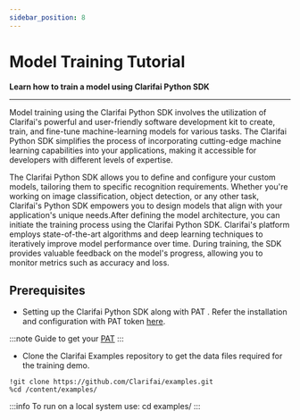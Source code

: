 ```yaml
---
sidebar_position: 8
---
```


# Model Training Tutorial

**Learn how to train a model using Clarifai Python SDK**
<hr />

Model training using the Clarifai Python SDK involves the utilization of Clarifai's powerful and user-friendly software development kit to create, train, and fine-tune machine-learning models for various tasks. The Clarifai Python SDK simplifies the process of incorporating cutting-edge machine learning capabilities into your applications, making it accessible for developers with different levels of expertise.

The Clarifai Python SDK allows you to define and configure your custom models, tailoring them to specific recognition requirements. Whether you're working on image classification, object detection, or any other task, Clarifai's Python SDK empowers you to design models that align with your application's unique needs.After defining the model architecture, you can initiate the training process using the Clarifai Python  SDK. Clarifai's platform employs state-of-the-art algorithms and deep learning techniques to iteratively improve model performance over time. During training, the SDK provides valuable feedback on the model's progress, allowing you to monitor metrics such as accuracy and loss.


## Prerequisites



* Setting up  the Clarifai Python SDK along with PAT . Refer the installation and configuration with PAT token [here](https://docs.clarifai.com/python-sdk/sdk-overview/).

:::note
Guide to get your [PAT](https://docs.clarifai.com/clarifai-basics/authentication/personal-access-tokens)
:::



* Clone the Clarifai Examples repository to get the data files required for the training demo.

```
!git clone https://github.com/Clarifai/examples.git  
%cd /content/examples/
```
:::info
To run on a local system use: cd examples/ 
:::



<DocCardList items={useCurrentSidebarCategory().items}/>